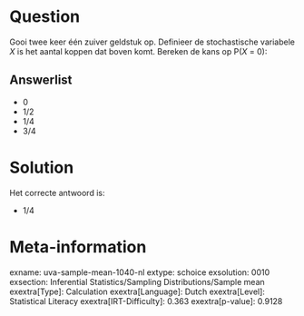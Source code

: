 Question
========

Gooi twee keer één zuiver geldstuk op. Definieer de stochastische
variabele *X* is het aantal koppen dat boven komt. Bereken de kans op
P(*X* = 0):

Answerlist
----------

* 0
* 1/2
* 1/4
* 3/4

Solution
========

Het correcte antwoord is: 

* 1/4

Meta-information
================
exname: uva-sample-mean-1040-nl
extype: schoice
exsolution: 0010
exsection: Inferential Statistics/Sampling Distributions/Sample mean
exextra[Type]: Calculation
exextra[Language]: Dutch
exextra[Level]: Statistical Literacy
exextra[IRT-Difficulty]: 0.363
exextra[p-value]: 0.9128
